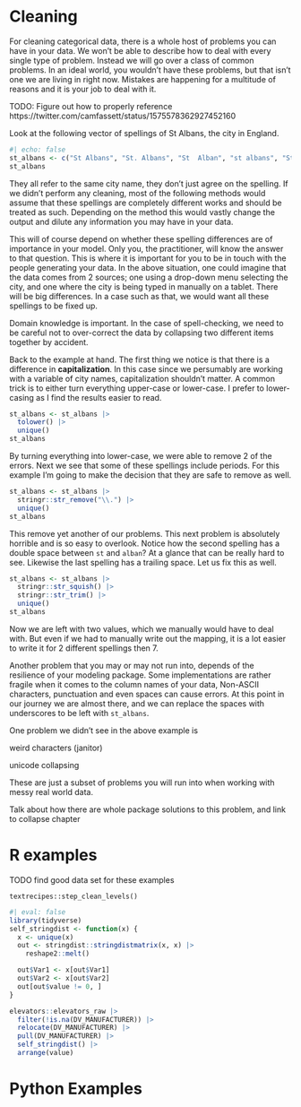 # Cleaning

For cleaning categorical data, there is a whole host of problems you can have in your data. We won't be able to describe how to deal with every single type of problem. Instead we will go over a class of common problems. In an ideal world, you wouldn't have these problems, but that isn't one we are living in right now. Mistakes are happening for a multitude of reasons and it is your job to deal with it.

TODO: Figure out how to properly reference https://twitter.com/camfassett/status/1575578362927452160

Look at the following vector of spellings of St Albans, the city in England.

```r
#| echo: false
st_albans <- c("St Albans", "St. Albans", "St  Alban", "st albans", "St. Alban", "St Albans ", "st Albans")
st_albans
```

They all refer to the same city name, they don't just agree on the spelling. If we didn't perform any cleaning, most of the following methods would assume that these spellings are completely different works and should be treated as such. Depending on the method this would vastly change the output and dilute any information you may have in your data. 

This will of course depend on whether these spelling differences are of importance in your model. Only you, the practitioner, will know the answer to that question. This is where it is important for you to be in touch with the people generating your data. In the above situation, one could imagine that the data comes from 2 sources; one using a drop-down menu selecting the city, and one where the city is being typed in manually on a tablet. There will be big differences. In a case such as that, we would want all these spellings to be fixed up.

Domain knowledge is important. In the case of spell-checking, we need to be careful not to over-correct the data by collapsing two different items together by accident.

Back to the example at hand. The first thing we notice is that there is a difference in **capitalization**. In this case since we persumably are working with a variable of city names, capitalization shouldn't matter. A common trick is to either turn everything upper-case or lower-case. I prefer to lower-casing as I find the results easier to read.

```r
st_albans <- st_albans |>
  tolower() |>
  unique()
st_albans
```

By turning everything into lower-case, we were able to remove 2 of the errors. Next we see that some of these spellings include periods. For this example I'm going to make the decision that they are safe to remove as well.

```r
st_albans <- st_albans |>
  stringr::str_remove("\\.") |>
  unique()
st_albans 
```

This remove yet another of our problems. This next problem is absolutely horrible and is so easy to overlook. Notice how the second spelling has a double space between `st` and `alban`? At a glance that can be really hard to see. Likewise the last spelling has a trailing space. Let us fix this as well.

```r
st_albans <- st_albans |>
  stringr::str_squish() |>
  stringr::str_trim() |>
  unique()
st_albans 
```

Now we are left with two values, which we manually would have to deal with. But even if we had to manually write out the mapping, it is a lot easier to write it for 2 different spellings then 7.

Another problem that you may or may not run into, depends of the resilience of your modeling package. Some implementations are rather fragile when it comes to the column names of your data, Non-ASCII characters, punctuation and even spaces can cause errors. At this point in our journey we are almost there, and we can replace the spaces with underscores to be left with `st_albans`.

One problem we didn't see in the above example is 

weird characters (janitor) 

unicode collapsing

These are just a subset of problems you will run into when working with messy real world data. 


Talk about how there are whole package solutions to this problem, and link to collapse chapter

# R examples

TODO find good data set for these examples

`textrecipes::step_clean_levels()`

```r
#| eval: false
library(tidyverse)
self_stringdist <- function(x) {
  x <- unique(x)
  out <- stringdist::stringdistmatrix(x, x) |>
    reshape2::melt()

  out$Var1 <- x[out$Var1]
  out$Var2 <- x[out$Var2]
  out[out$value != 0, ]
}

elevators::elevators_raw |>
  filter(!is.na(DV_MANUFACTURER)) |>
  relocate(DV_MANUFACTURER) |>
  pull(DV_MANUFACTURER) |>
  self_stringdist() |>
  arrange(value)
```

# Python Examples



